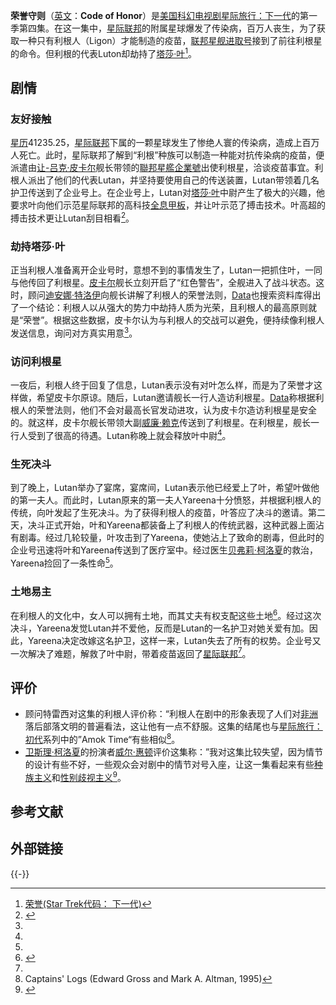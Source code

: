 {{Pathnav|星际旅行|星际旅行：下一代剧集列表}}
{{Infobox Television episode
| Title = 荣誉守则
| Image = [[Image:Code_of_Honor_screenshot.jpg|270px]]
| Caption = [[塔莎·叶|塔莎·叶]]中尉与Yareena进行生死决斗。
| Series = [[星际旅行：下一代|星际旅行：下一代]]
| Season = 1
| Episode = 4
| Production = 104
| Airdate = {{Start date|1987|10|12}}
| Teleplay = 
| Story = 
| Writer       = [[吉恩·罗登伯里|吉恩·罗登伯里]]
| Director = 拉斯·梅伯里
| Music = 
| Guests =
| Prev = [[疯狂派对|疯狂派对]]
| Next = [[最后据点|最后据点]]
| Episode list = [[星际旅行：下一代剧集列表|星际旅行：下一代剧集列表]]
}}
'''荣誉守则'''（[[英文|英文]]：'''Code of Honor'''）是[[美国|美国]][[科幻|科幻]][[电视剧|电视剧]][[星际旅行：下一代|星际旅行：下一代]]的第一季第四集。在这一集中，[[星际联邦|星际联邦]]的附属星球爆发了传染病，百万人丧生，为了获取一种只有利根人（Ligon）才能制造的疫苗，[[联邦星舰进取号_(NCC-1701-D)|联邦星舰进取号]]接到了前往利根星的命令。但利根的代表Luton却劫持了[[塔莎·叶|塔莎·叶]]<ref>[http://www.worldlingo.com/ma/enwiki/zh_cn/Code_of_Honor_%28Star_Trek%3A_The_Next_Generation%29 荣誉(Star Trek代码： 下一代)]</ref>。

==剧情==
===友好接触===
[[星历|星历]]41235.25，[[星际联邦|星际联邦]]下属的一颗星球发生了惨绝人寰的传染病，造成上百万人死亡。此时，星际联邦了解到“利根”种族可以制造一种能对抗传染病的疫苗，便派遣由[[让-吕克·皮卡尔|让-吕克·皮卡尔]]舰长带领的[[聯邦星艦企業號_(NCC-1701-D)|聯邦星艦企業號]]出使利根星，洽谈疫苗事宜。利根人派出了他们的代表Lutan，并坚持要使用自己的传送装置，Lutan带领着几名护卫传送到了企业号上。在企业号上，Lutan对[[塔莎·叶|塔莎·叶]]中尉产生了极大的兴趣，他要求叶向他们示范星际联邦的高科技[[全息摄影|全息甲板]]，并让叶示范了搏击技术。叶高超的搏击技术更让Lutan刮目相看<ref name="al">{{Cite web |url=http://memory-alpha.org/wiki/Code_of_Honor_%28episode%29 |title=Code of Honor (episode) Alpha |accessdate=2011-08-25 |archive-date=2011-08-01 |archive-url=https://web.archive.org/web/20110801025543/http://memory-alpha.org/wiki/Code_of_Honor_(episode) |dead-url=no }}</ref>。

===劫持塔莎·叶===
正当利根人准备离开企业号时，意想不到的事情发生了，Lutan一把抓住叶，一同与他传回了利根星。[[让-吕克·皮卡尔|皮卡尔]]舰长立刻开启了“红色警告”，全舰进入了战斗状态。这时，顾问[[迪安娜·特洛伊|迪安娜·特洛伊]]向舰长讲解了利根人的荣誉法则，[[Data|Data]]也搜索资料库得出了一个结论：利根人以从强大的势力中劫持人质为光荣，且利根人的最高原则就是“荣誉”。根据这些数据，皮卡尔认为与利根人的交战可以避免，便持续像利根人发送信息，询问对方真实用意<ref name="al"/>。

===访问利根星===
一夜后，利根人终于回复了信息，Lutan表示没有对叶怎么样，而是为了荣誉才这样做，希望皮卡尔原谅。随后，Lutan邀请舰长一行人造访利根星。[[Data|Data]]称根据利根人的荣誉法则，他们不会对最高长官发动进攻，认为皮卡尔造访利根星是安全的。就这样，皮卡尔舰长带领大副[[威廉·赖克|威廉·赖克]]传送到了利根星。在利根星，舰长一行人受到了很高的待遇。Lutan称晚上就会释放叶中尉<ref name="al"/>。

===生死决斗===
到了晚上，Lutan举办了宴席，宴席间，Lutan表示他已经爱上了叶，希望叶做他的第一夫人。而此时，Lutan原来的第一夫人Yareena十分愤怒，并根据利根人的传统，向叶发起了生死决斗。为了获得利根人的疫苗，叶答应了决斗的邀请。第二天，决斗正式开始，叶和Yareena都装备上了利根人的传统武器，这种武器上面沾有剧毒。经过几轮较量，叶攻击到了Yareena，使她沾上了致命的剧毒，但此时的企业号迅速将叶和Yareena传送到了医疗室中。经过医生[[贝弗莉·柯洛夏|贝弗莉·柯洛夏]]的救治，Yareena捡回了一条性命<ref name="al"/>。

===土地易主===
在利根人的文化中，女人可以拥有土地，而其丈夫有权支配这些土地<ref>{{Cite web |url=http://memory-alpha.org/wiki/Ligonian |title=Ligonian memory-alpha |accessdate=2011-08-25 |archive-date=2011-08-30 |archive-url=https://web.archive.org/web/20110830041559/http://memory-alpha.org/wiki/Ligonian |dead-url=no }}</ref>。经过这次决斗，Yareena发觉Lutan并不爱他，反而是Lutan的一名护卫对她关爱有加。因此，Yareena决定改嫁这名护卫，这样一来，Lutan失去了所有的权势。企业号又一次解决了难题，解救了叶中尉，带着疫苗返回了[[星际联邦|星际联邦]]<ref name="al"/>。

==评价==
*顾问特雷西对这集的利根人评价称：“利根人在剧中的形象表现了人们对[[非洲|非洲]]落后部落文明的普遍看法，这让他有一点不舒服。这集的结尾也与[[星际旅行：初代|星际旅行：初代]]系列中的”Amok Time“有些相似<ref>Captains' Logs (Edward Gross and Mark A. Altman, 1995)</ref>。
*[[卫斯理·柯洛夏|卫斯理·柯洛夏]]的扮演者[[威尔·惠顿|威尔·惠顿]]评价这集称：”我对这集比较失望，因为情节的设计有些不好，一些观众会对剧中的情节对号入座，让这一集看起来有些[[种族主义|种族主义]]和[[性别歧视主义|性别歧视主义]]<ref>{{Cite web |url=http://www.tvsquad.com/2008/04/28/star-trek-the-next-generation-code-of-honor/ |title=Star Trek: The Next Generation: Code of Honor |accessdate=2011-08-25 |archive-date=2011-04-26 |archive-url=https://web.archive.org/web/20110426063844/http://www.tvsquad.com/2008/04/28/star-trek-the-next-generation-code-of-honor |dead-url=no }}</ref>。

== 参考文献 ==
{{Reflist}}

== 外部链接 ==
{{Memoryalpha|Code of Honor (episode)|荣誉守则}}

{{-}}
{{下一代第一季}}